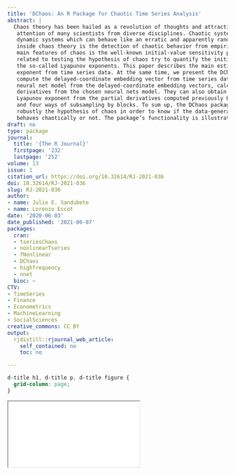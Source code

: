 ```yaml
---
title: 'DChaos: An R Package for Chaotic Time Series Analysis'
abstract: |
  Chaos theory has been hailed as a revolution of thoughts and attracting ever-increasing
   attention of many scientists from diverse disciplines. Chaotic systems are non-linear deterministic
   dynamic systems which can behave like an erratic and apparently random motion. A relevant field
   inside chaos theory is the detection of chaotic behavior from empirical time-series data. One of the
   main features of chaos is the well-known initial-value sensitivity property. Methods and techniques
   related to testing the hypothesis of chaos try to quantify the initial-value sensitive property estimating
   the so-called Lyapunov exponents. This paper describes the main estimation methods of the Lyapunov
   exponent from time series data. At the same time, we present the DChaos library. R users may
   compute the delayed-coordinate embedding vector from time series data, estimates the best-fitted
   neural net model from the delayed-coordinate embedding vectors, calculates analytically the partial
   derivatives from the chosen neural nets model. They can also obtain the neural net estimator of the
   Lyapunov exponent from the partial derivatives computed previously by two different procedures
   and four ways of subsampling by blocks. To sum up, the DChaos package allows the R users to test
   robustly the hypothesis of chaos in order to know if the data-generating process behind time series
   behaves chaotically or not. The package’s functionality is illustrated by examples.
draft: no
type: package
journal:
  title: '{The R Journal}'
  firstpage: '232'
  lastpage: '252'
volume: 13
issue: 1
citation_url: https://doi.org/10.32614/RJ-2021-036
doi: 10.32614/RJ-2021-036
slug: RJ-2021-036
author:
- name: Julio E. Sandubete
- name: Lorenzo Escot
date: '2020-06-03'
date_published: '2021-06-07'
packages:
  cran:
  - tseriesChaos
  - nonlinearTseries
  - fNonlinear
  - DChaos
  - highfrequency
  - nnet
  bioc: ~
CTV:
- TimeSeries
- Finance
- Econometrics
- MachineLearning
- SocialSciences
creative_commons: CC BY
output:
  rjdistill::rjournal_web_article:
    self_contained: no
    toc: no

---
```


```css
d-title h1, d-title p, d-title figure {
  grid-column: page;
}
```

<div class="l-page">
  <object data="RJ-2021-036.pdf" type="application/pdf" style="height:955px;width:100%">
    <iframe src="RJ-2021-036.pdf"></iframe>
  </object>
</div>
